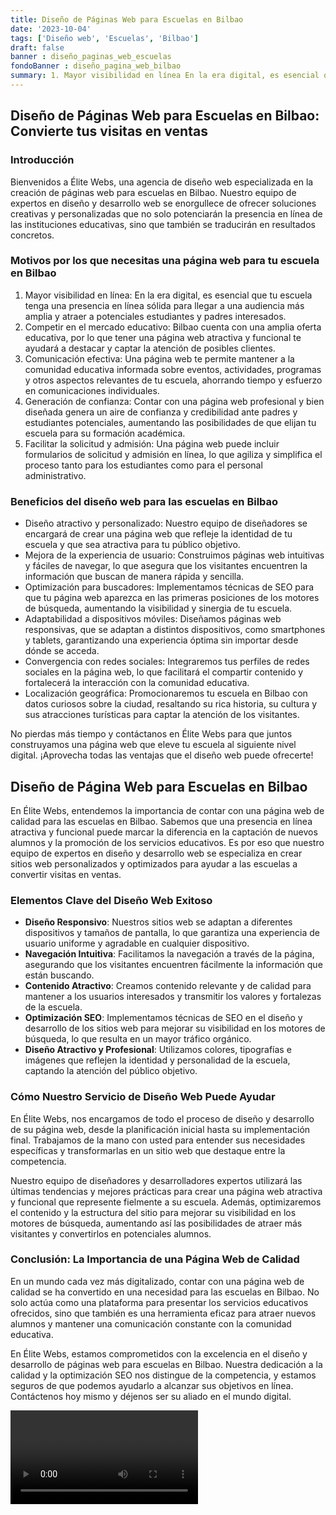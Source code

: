 ```yaml
---
title: Diseño de Páginas Web para Escuelas en Bilbao
date: '2023-10-04'
tags: ['Diseño web', 'Escuelas', 'Bilbao']
draft: false
banner : diseño_paginas_web_escuelas
fondoBanner : diseño_pagina_web_bilbao
summary: 1. Mayor visibilidad en línea En la era digital, es esencial que tu escuela tenga una presencia en línea sólida para llegar a una audiencia más amplia y atraer a potenciales estudiantes y padres interesados.2. Competir en el mercado educativo Bilbao cuenta con una amplia oferta educativa, por lo que tener una página web atractiva y funcional te ayudará a destacar y captar la atención de posibles clientes.3. Comunicación efectiva Una página web te permite mantener a la comunidad educativa informada sobre eventos, actividades, programas y otros aspectos relevantes de tu escuela, ahorrando tiempo y esfuerzo en comunicaciones individuales.4. Generación de confianza Contar con una página web profesional y bien diseñada genera un aire de confianza y credibilidad ante padres y estudiantes potenciales, aumentando las posibilidades de que elijan tu escuela para su formación académica.5. Facilitar la solicitud y admisión Una página web puede incluir formularios de solicitud y admisión en línea, lo que agiliza y simplifica el proceso tanto para los estudiantes como para el personal administrativo.
---
```


## Diseño de Páginas Web para Escuelas en Bilbao: Convierte tus visitas en ventas

### Introducción

Bienvenidos a Élite Webs, una agencia de diseño web especializada en la creación de páginas web para escuelas en Bilbao. Nuestro equipo de expertos en diseño y desarrollo web se enorgullece de ofrecer soluciones creativas y personalizadas que no solo potenciarán la presencia en línea de las instituciones educativas, sino que también se traducirán en resultados concretos.
 
### Motivos por los que necesitas una página web para tu escuela en Bilbao

1. Mayor visibilidad en línea: En la era digital, es esencial que tu escuela tenga una presencia en línea sólida para llegar a una audiencia más amplia y atraer a potenciales estudiantes y padres interesados.
2. Competir en el mercado educativo: Bilbao cuenta con una amplia oferta educativa, por lo que tener una página web atractiva y funcional te ayudará a destacar y captar la atención de posibles clientes.
3. Comunicación efectiva: Una página web te permite mantener a la comunidad educativa informada sobre eventos, actividades, programas y otros aspectos relevantes de tu escuela, ahorrando tiempo y esfuerzo en comunicaciones individuales.
4. Generación de confianza: Contar con una página web profesional y bien diseñada genera un aire de confianza y credibilidad ante padres y estudiantes potenciales, aumentando las posibilidades de que elijan tu escuela para su formación académica.
5. Facilitar la solicitud y admisión: Una página web puede incluir formularios de solicitud y admisión en línea, lo que agiliza y simplifica el proceso tanto para los estudiantes como para el personal administrativo.

### Beneficios del diseño web para las escuelas en Bilbao

- Diseño atractivo y personalizado: Nuestro equipo de diseñadores se encargará de crear una página web que refleje la identidad de tu escuela y que sea atractiva para tu público objetivo.
- Mejora de la experiencia de usuario: Construimos páginas web intuitivas y fáciles de navegar, lo que asegura que los visitantes encuentren la información que buscan de manera rápida y sencilla.
- Optimización para buscadores: Implementamos técnicas de SEO para que tu página web aparezca en las primeras posiciones de los motores de búsqueda, aumentando la visibilidad y sinergia de tu escuela.
- Adaptabilidad a dispositivos móviles: Diseñamos páginas web responsivas, que se adaptan a distintos dispositivos, como smartphones y tablets, garantizando una experiencia óptima sin importar desde dónde se acceda.
- Convergencia con redes sociales: Integraremos tus perfiles de redes sociales en la página web, lo que facilitará el compartir contenido y fortalecerá la interacción con la comunidad educativa.
- Localización geográfica: Promocionaremos tu escuela en Bilbao con datos curiosos sobre la ciudad, resaltando su rica historia, su cultura y sus atracciones turísticas para captar la atención de los visitantes.

No pierdas más tiempo y contáctanos en Élite Webs para que juntos construyamos una página web que eleve tu escuela al siguiente nivel digital. ¡Aprovecha todas las ventajas que el diseño web puede ofrecerte!

<GifSeo />

<Cta />

## Diseño de Página Web para Escuelas en Bilbao

En Élite Webs, entendemos la importancia de contar con una página web de calidad para las escuelas en Bilbao. Sabemos que una presencia en línea atractiva y funcional puede marcar la diferencia en la captación de nuevos alumnos y la promoción de los servicios educativos. Es por eso que nuestro equipo de expertos en diseño y desarrollo web se especializa en crear sitios web personalizados y optimizados para ayudar a las escuelas a convertir visitas en ventas.

### Elementos Clave del Diseño Web Exitoso

- **Diseño Responsivo**: Nuestros sitios web se adaptan a diferentes dispositivos y tamaños de pantalla, lo que garantiza una experiencia de usuario uniforme y agradable en cualquier dispositivo.
- **Navegación Intuitiva**: Facilitamos la navegación a través de la página, asegurando que los visitantes encuentren fácilmente la información que están buscando.
- **Contenido Atractivo**: Creamos contenido relevante y de calidad para mantener a los usuarios interesados y transmitir los valores y fortalezas de la escuela.
- **Optimización SEO**: Implementamos técnicas de SEO en el diseño y desarrollo de los sitios web para mejorar su visibilidad en los motores de búsqueda, lo que resulta en un mayor tráfico orgánico.
- **Diseño Atractivo y Profesional**: Utilizamos colores, tipografías e imágenes que reflejen la identidad y personalidad de la escuela, captando la atención del público objetivo.

### Cómo Nuestro Servicio de Diseño Web Puede Ayudar

En Élite Webs, nos encargamos de todo el proceso de diseño y desarrollo de su página web, desde la planificación inicial hasta su implementación final. Trabajamos de la mano con usted para entender sus necesidades específicas y transformarlas en un sitio web que destaque entre la competencia.

Nuestro equipo de diseñadores y desarrolladores expertos utilizará las últimas tendencias y mejores prácticas para crear una página web atractiva y funcional que represente fielmente a su escuela. Además, optimizaremos el contenido y la estructura del sitio para mejorar su visibilidad en los motores de búsqueda, aumentando así las posibilidades de atraer más visitantes y convertirlos en potenciales alumnos.

### Conclusión: La Importancia de una Página Web de Calidad

En un mundo cada vez más digitalizado, contar con una página web de calidad se ha convertido en una necesidad para las escuelas en Bilbao. No solo actúa como una plataforma para presentar los servicios educativos ofrecidos, sino que también es una herramienta eficaz para atraer nuevos alumnos y mantener una comunicación constante con la comunidad educativa.

En Élite Webs, estamos comprometidos con la excelencia en el diseño y desarrollo de páginas web para escuelas en Bilbao. Nuestra dedicación a la calidad y la optimización SEO nos distingue de la competencia, y estamos seguros de que podemos ayudarlo a alcanzar sus objetivos en línea. Contáctenos hoy mismo y déjenos ser su aliado en el mundo digital.

<Video />

<CtaBot job='Escuelas' city='Bilbao'/>

<Gmaps query='Bilbao+españa+maps' />